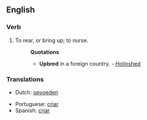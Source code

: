 ==English==

===Verb===
{{en-verb|upbreeds|upbreeding|upbred|upbred}}

# {{transitive}} To rear, or bring up; to nurse.
#:'''Quotations'''
#:*'''Upbred''' in a foreign country. - [[Holinshed]]

===Translations===
{{trans-top|to rear, or bring up; to nurse}}
*Dutch: [[opvoeden]]
{{trans-mid}}
*Portuguese: [[criar]]
*Spanish: [[criar]]
{{trans-bottom}}